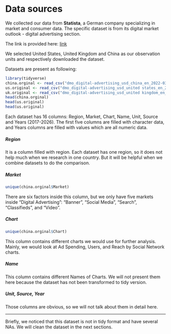 # Data sources

We collected our data from **Statista**, a German company specializing in market and consumer data. The specific dataset is from its digital market outlook - digital advertising section.

The link is provided here:
[link](https://www.statista.com/outlook/dmo/digital-advertising/worldwide)

We selected United States, United Kingdom and China as our observation units and respectively downloaded the dataset.

Datasets are present as following:
```r
library(tidyverse)
china.orginal <- read_csv("dmo_digital-advertising_usd_china_en_2022-03-03_18-16-31.csv")
us.original <- read_csv("dmo_digital-advertising_usd_united states_en_2022-03-03_18-15-03.csv")
uk.original <- read_csv("dmo_digital-advertising_usd_united kingdom_en_2022-03-03_18-10-30.csv")
head(china.orginal)
head(us.original)
head(us.original)
```

Each dataset has 16 columns: Region, Market, Chart, Name, Unit, Source and Years (2017-2026). The first five columns are filled with character data, and Years columns are filled with values which are all numeric data.

##### Region
It is a column filled with region. Each dataset has one region, so it does not help much when we research in one country. But it will be helpful when we combine datasets to do the comparison. 

##### Market
```r
unique(china.orginal$Market)
```
There are six factors inside this column, but we only have five markets inside "Digital Advertising": "Banner", "Social Media", "Search", "Classifieds", and "Video". 

##### Chart
```r
unique(china.orginal$Chart)
```
This column contains different charts we would use for further analysis. Mainly, we would look at Ad Spending, Users, and Reach by Social Network charts.

##### Name
This column contains different Names of Charts. We will not present them here because the dataset has not been transformed to tidy version.

##### Unit, Source, Year
Those columns are obvious, so we will not talk about them in detail here.

***

Briefly, we noticed that this dataset is not in tidy format and have several NAs. We will clean the dataset in the next sections.

